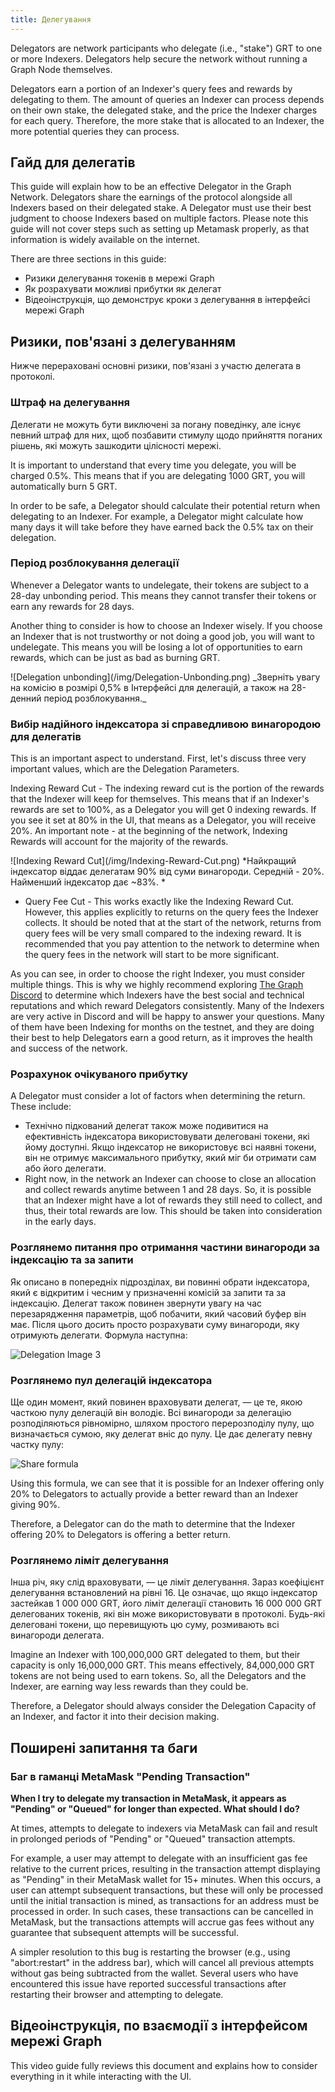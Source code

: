 ```yaml
---
title: Делегування
---
```


Delegators are network participants who delegate (i.e., "stake") GRT to one or more Indexers. Delegators help secure the network without running a Graph Node themselves.

Delegators earn a portion of an Indexer's query fees and rewards by delegating to them. The amount of queries an Indexer can process depends on their own stake, the delegated stake, and the price the Indexer charges for each query. Therefore, the more stake that is allocated to an Indexer, the more potential queries they can process.

## Гайд для делегатів

This guide will explain how to be an effective Delegator in the Graph Network. Delegators share the earnings of the protocol alongside all Indexers based on their delegated stake. A Delegator must use their best judgment to choose Indexers based on multiple factors. Please note this guide will not cover steps such as setting up Metamask properly, as that information is widely available on the internet.

There are three sections in this guide:

- Ризики делегування токенів в мережі Graph
- Як розрахувати можливі прибутки як делегат
- Відеоінструкція, що демонструє кроки з делегування в інтерфейсі мережі Graph

## Ризики, пов'язані з делегуванням

Нижче перераховані основні ризики, пов'язані з участю делегата в протоколі.

### Штраф на делегування

Делегати не можуть бути виключені за погану поведінку, але існує певний штраф для них, щоб позбавити стимулу щодо прийняття поганих рішень, які можуть зашкодити цілісності мережі.

It is important to understand that every time you delegate, you will be charged 0.5%. This means that if you are delegating 1000 GRT, you will automatically burn 5 GRT.

In order to be safe, a Delegator should calculate their potential return when delegating to an Indexer. For example, a Delegator might calculate how many days it will take before they have earned back the 0.5% tax on their delegation.

### Період розблокування делегації

Whenever a Delegator wants to undelegate, their tokens are subject to a 28-day unbonding period. This means they cannot transfer their tokens or earn any rewards for 28 days.

Another thing to consider is how to choose an Indexer wisely. If you choose an Indexer that is not trustworthy or not doing a good job, you will want to undelegate. This means you will be losing a lot of opportunities to earn rewards, which can be just as bad as burning GRT.

<div sx={{ mx: 'auto', maxWidth: '400px' }}>
  ![Delegation unbonding](/img/Delegation-Unbonding.png) _Зверніть увагу на комісію в розмірі 0,5% в Інтерфейсі для
  делегацій, а також на 28-денний період розблокування._
</div>

### Вибір надійного індексатора зі справедливою винагородою для делегатів

This is an important aspect to understand. First, let's discuss three very important values, which are the Delegation Parameters.

Indexing Reward Cut - The indexing reward cut is the portion of the rewards that the Indexer will keep for themselves. This means that if an Indexer's rewards are set to 100%, as a Delegator you will get 0 indexing rewards. If you see it set at 80% in the UI, that means as a Delegator, you will receive 20%. An important note - at the beginning of the network, Indexing Rewards will account for the majority of the rewards.

<div sx={{ mx: 'auto', maxWidth: '700px' }}>
  ![Indexing Reward Cut](/img/Indexing-Reward-Cut.png) *Найкращий індексатор віддає делегатам 90% від суми винагороди.
  Середній - 20%. Найменший індексатор дає ~83%. *
</div>

- Query Fee Cut - This works exactly like the Indexing Reward Cut. However, this applies explicitly to returns on the query fees the Indexer collects. It should be noted that at the start of the network, returns from query fees will be very small compared to the indexing reward. It is recommended that you pay attention to the network to determine when the query fees in the network will start to be more significant.

As you can see, in order to choose the right Indexer, you must consider multiple things. This is why we highly recommend exploring [The Graph Discord](https://discord.gg/graphprotocol) to determine which Indexers have the best social and technical reputations and which reward Delegators consistently. Many of the Indexers are very active in Discord and will be happy to answer your questions. Many of them have been Indexing for months on the testnet, and they are doing their best to help Delegators earn a good return, as it improves the health and success of the network.

### Розрахунок очікуваного прибутку

A Delegator must consider a lot of factors when determining the return. These include:

- Технічно підкований делегат також може подивитися на ефективність індексатора використовувати делеговані токени, які йому доступні. Якщо індексатор не використовує всі наявні токени, він не отримує максимального прибутку, який міг би отримати сам або його делегати.
- Right now, in the network an Indexer can choose to close an allocation and collect rewards anytime between 1 and 28 days. So, it is possible that an Indexer might have a lot of rewards they still need to collect, and thus, their total rewards are low. This should be taken into consideration in the early days.

### Розглянемо питання про отримання частини винагороди за індексацію та за запити

Як описано в попередніх підрозділах, ви повинні обрати індексатора, який є відкритим і чесним у призначенні комісій за запити та за індексацію. Делегат також повинен звернути увагу на час перезарядження параметрів, щоб побачити, який часовий буфер він має. Після цього досить просто розрахувати суму винагороди, яку отримують делегати. Формула наступна:

![Delegation Image 3](/img/Delegation-Reward-Formula.png)

### Розглянемо пул делегацій індексатора

Ще один момент, який повинен враховувати делегат, — це те, якою часткою пулу делегацій він володіє. Всі винагороди за делегацію розподіляються рівномірно, шляхом простого перерозподілу пулу, що визначається сумою, яку делегат вніс до пулу. Це дає делегату певну частку пулу:

![Share formula](/img/Share-Forumla.png)

Using this formula, we can see that it is possible for an Indexer offering only 20% to Delegators to actually provide a better reward than an Indexer giving 90%.

Therefore, a Delegator can do the math to determine that the Indexer offering 20% to Delegators is offering a better return.

### Розглянемо ліміт делегування

Інша річ, яку слід враховувати, — це ліміт делегування. Зараз коефіцієнт делегування встановлений на рівні 16. Це означає, що якщо індексатор застейкав 1 000 000 GRT, його ліміт делегації становить 16 000 000 GRT делегованих токенів, які він може використовувати в протоколі. Будь-які делеговані токени, що перевищують цю суму, розмивають всі винагороди делегата.

Imagine an Indexer with 100,000,000 GRT delegated to them, but their capacity is only 16,000,000 GRT. This means effectively, 84,000,000 GRT tokens are not being used to earn tokens. So, all the Delegators and the Indexer, are earning way less rewards than they could be.

Therefore, a Delegator should always consider the Delegation Capacity of an Indexer, and factor it into their decision making.

## Поширені запитання та баги

### Баг в гаманці MetaMask "Pending Transaction"

**When I try to delegate my transaction in MetaMask, it appears as "Pending" or "Queued" for longer than expected. What should I do?**

At times, attempts to delegate to indexers via MetaMask can fail and result in prolonged periods of "Pending" or "Queued" transaction attempts.

For example, a user may attempt to delegate with an insufficient gas fee relative to the current prices, resulting in the transaction attempt displaying as "Pending" in their MetaMask wallet for 15+ minutes. When this occurs, a user can attempt subsequent transactions, but these will only be processed until the initial transaction is mined, as transactions for an address must be processed in order. In such cases, these transactions can be cancelled in MetaMask, but the transactions attempts will accrue gas fees without any guarantee that subsequent attempts will be successful.

A simpler resolution to this bug is restarting the browser (e.g., using "abort:restart" in the address bar), which will cancel all previous attempts without gas being subtracted from the wallet. Several users who have encountered this issue have reported successful transactions after restarting their browser and attempting to delegate.

## Відеоінструкція, по взаємодії з інтерфейсом мережі Graph

This video guide fully reviews this document and explains how to consider everything in it while interacting with the UI.

<VideoEmbed youtube="2G7S2gdURdc" />
